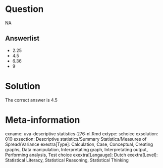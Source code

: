 Question
========

NA

Answerlist
----------
* 2.25
* 4.5
* 6.36
* 9

Solution
========

The correct answer is  4.5 

Meta-information
================
exname: uva-descriptive statistics-276-nl.Rmd 
extype: schoice 
exsolution: 010 
exsection: Descriptive statistics/Summary Statistics/Measures of Spread/Variance
exextra[Type]: Calculation, Case, Conceptual, Creating graphs, Data manipulation, Interpretating graph, Interpretating output, Performing analysis, Test choice 
exextra[Langauge]: Dutch 
exextra[Level]: Statistical Literacy, Statistical Reasoning, Statistical Thinking 
